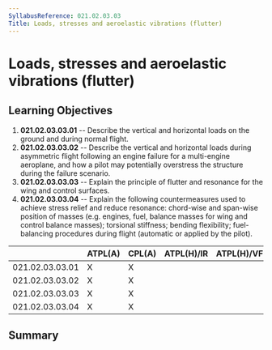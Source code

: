 ```yaml
---
SyllabusReference: 021.02.03.03
Title: Loads, stresses and aeroelastic vibrations (flutter)
---
```


# Loads, stresses and aeroelastic vibrations (flutter)

## Learning Objectives

1.  **021.02.03.03.01** -- Describe the vertical and horizontal loads on the
    ground and during normal flight.
2.  **021.02.03.03.02** -- Describe the vertical and horizontal loads during
    asymmetric flight following an engine failure for a multi-engine aeroplane,
    and how a pilot may potentially overstress the structure during the failure
    scenario.
3.  **021.02.03.03.03** -- Explain the principle of flutter and resonance for the
    wing and control surfaces.
4.  **021.02.03.03.04** -- Explain the following countermeasures used to achieve
    stress relief and reduce resonance: chord-wise and span-wise position of
    masses (e.g. engines, fuel, balance masses for wing and control balance
    masses); torsional stiffness; bending flexibility; fuel-balancing procedures
    during flight (automatic or applied by the pilot).

|                 | ATPL(A) | CPL(A) | ATPL(H)/IR | ATPL(H)/VFR | CPL(H) | IR  | CBIR(A) |
| --------------- | ------- | ------ | ---------- | ----------- | ------ | --- | ------- |
| 021.02.03.03.01 | X       | X      |            |             |        |     |         |
| 021.02.03.03.02 | X       | X      |            |             |        |     |         |
| 021.02.03.03.03 | X       | X      |            |             |        |     |         |
| 021.02.03.03.04 | X       | X      |            |             |        |     |         |

## Summary
